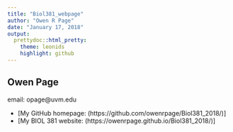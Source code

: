 ```yaml
---
title: "Biol381_webpage"
author: "Owen R Page"
date: "January 17, 2018"
output:  
  prettydoc::html_pretty:
    theme: leonids
    highlight: github
---
```

<p align="center">

## Owen Page

email: opage@uvm.edu



* [My GitHub homepage: (https://github.com/owenrpage/Biol381_2018/)]
* [My  BIOL 381 website: (https://owenrpage.github.io/Biol381_2018/)]
